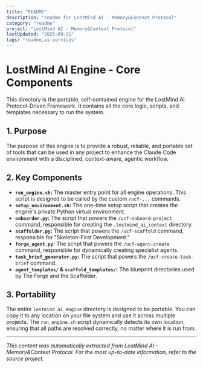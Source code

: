 ```yaml
---
title: "README"
description: "readme for LostMind AI - Memory&Context Protocol"
category: "readme"
project: "LostMind AI - Memory&Context Protocol"
lastUpdated: "2025-09-21"
tags: "readme,ai-services"
---
```


# LostMind AI Engine - Core Components

This directory is the portable, self-contained engine for the LostMind AI Protocol-Driven Framework. It contains all the core logic, scripts, and templates necessary to run the system.

## 1. Purpose

The purpose of this engine is to provide a robust, reliable, and portable set of tools that can be used in any project to enhance the Claude Code environment with a disciplined, context-aware, agentic workflow.

## 2. Key Components

-   **`run_engine.sh`:** The master entry point for all engine operations. This script is designed to be called by the custom `/ucf-...` commands.
-   **`setup_environment.sh`:** The one-time setup script that creates the engine's private Python virtual environment.
-   **`onboarder.py`:** The script that powers the `/ucf-onboard-project` command, responsible for creating the `.lostmind_ai_context` directory.
-   **`scaffolder.py`:** The script that powers the `/ucf-scaffold` command, responsible for "Skeleton-First Development."
-   **`forge_agent.py`:** The script that powers the `/ucf-agent-create` command, responsible for dynamically creating specialist agents.
-   **`task_brief_generator.py`:** The script that powers the `/ucf-create-task-brief` command.
-   **`agent_templates/` & `scaffold_templates/`:** The blueprint directories used by The Forge and the Scaffolder.

## 3. Portability

The entire `lostmind_ai_engine` directory is designed to be portable. You can copy it to any location on your file system and use it across multiple projects. The `run_engine.sh` script dynamically detects its own location, ensuring that all paths are resolved correctly, no matter where it is run from.

---
*This content was automatically extracted from LostMind AI - Memory&Context Protocol. For the most up-to-date information, refer to the source project.*
